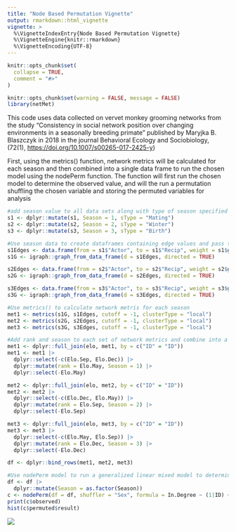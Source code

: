 ```yaml
---
title: "Node Based Permutation Vignette"
output: rmarkdown::html_vignette
vignette: >
  %\VignetteIndexEntry{Node Based Permutation Vignette}
  %\VignetteEngine{knitr::rmarkdown}
  %\VignetteEncoding{UTF-8}
---
```


```r
knitr::opts_chunk$set(
  collapse = TRUE,
  comment = "#>"
)
```

```r
knitr::opts_chunk$set(warning = FALSE, message = FALSE)
library(netMet)
```

This code uses data collected on vervet monkey grooming networks from the study "Consistency in social network position over changing environments in a seasonally breeding primate" published by Maryjka B. Blaszczyk in 2018 in the journal Behavioral Ecology and Sociobiology, (72(1), <https://doi.org/10.1007/s00265-017-2425-y>)

First, using the metrics() function, network metrics will be calculated for each season and then combined into a single data frame to run the chosen model using the nodePerm function. The function will first run the chosen model to determine the observed value, and will the run a permutation shuffling the chosen variable and storing the permuted variables for analysis

```r
#add season value to all data sets along with type of season specified in article
s1 <- dplyr::mutate(s1, Season = 1, sType = "Mating")
s2 <- dplyr::mutate(s2, Season = 2, sType = "Winter")
s3 <- dplyr::mutate(s3, Season = 3, sType = "Birth")

#Use season data to create dataframes containing edge values and pass this into graph_from_data_frame() to create networks 
s1Edges <- data.frame(from = s1$"Actor", to = s1$"Recip", weight = s1$groom.rate)
s1G <- igraph::graph_from_data_frame(d = s1Edges, directed = TRUE)

s2Edges <- data.frame(from = s2$"Actor", to = s2$"Recip", weight = s2$groom.rate)
s2G <- igraph::graph_from_data_frame(d = s2Edges, directed = TRUE)

s3Edges <- data.frame(from = s3$"Actor", to = s3$"Recip", weight = s3$groom.rate)
s3G <- igraph::graph_from_data_frame(d = s3Edges, directed = TRUE)

#Use metrics() to calculate network metris for each season
met1 <- metrics(s1G, s1Edges, cutoff = -1, clusterType = "local")
met2 <- metrics(s2G, s2Edges, cutoff = -1, clusterType = "local")
met3 <- metrics(s3G, s3Edges, cutoff = -1, clusterType = "local")

#Add rank and season to each set of network metrics and combine into a single dataframe
met1 <- dplyr::full_join(elo, met1, by = c("ID" = "ID"))
met1 <- met1 |> 
  dplyr::select(-c(Elo.Sep, Elo.Dec)) |>
  dplyr::mutate(rank = Elo.May, Season = 1) |>
  dplyr::select(-Elo.May)

met2 <- dplyr::full_join(elo, met2, by = c("ID" = "ID"))
met2 <- met2 |> 
  dplyr::select(-c(Elo.Dec, Elo.May)) |>
  dplyr::mutate(rank = Elo.Sep, Season = 2) |>
  dplyr::select(-Elo.Sep)

met3 <- dplyr::full_join(elo, met3, by = c("ID" = "ID"))
met3 <- met3 |> 
  dplyr::select(-c(Elo.May, Elo.Sep)) |>
  dplyr::mutate(rank = Elo.Dec, Season = 3) |>
  dplyr::select(-Elo.Dec)

df <- dplyr::bind_rows(met1, met2, met3)

#Use nodePerm model to run a generalized linear mixed model to determine the variation of In.Degree in relation to ID, Season, and Sex permuted 1000 times
df <- df |>
  dplyr::mutate(Season = as.factor(Season))
c <- nodePerm(df = df, shuffler = "Sex", formula = In.Degree ~ (1|ID) + (1|Season) + Sex, n = 1000, type = "GLMM", returnVal = "SexM", na.action = na.exclude)
print(c$observed)
hist(c$permuted$result)
```

![](http://127.0.0.1:25365/chunk_output/9833B0C254466b8c/379783E7/c3h98kg3uprfk/000013.png)
